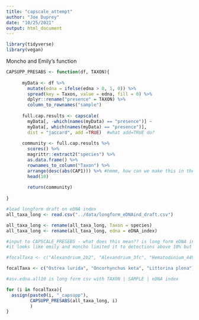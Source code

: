 ```yaml
---
title: "capscale_attempt"
author: "Joe Duprey"
date: "10/25/2021"
output: html_document
---
```


```r
library(tidyverse)
library(vegan)
```

Moncho and Emily's function

```r
CAPSUPP_PRESABS <- function(df, TAXON){
  
      myData <- df %>%
        mutate(edna = ifelse(edna > 0, 1, 0)) %>%
        spread(key = Taxon, value = edna, fill = 0) %>%
        dplyr::rename("presence" = TAXON) %>%
        column_to_rownames("sample")
      
      full.cap.results <- capscale(
        myData[, -which(names(myData) == "presence")] ~
        myData[, which(names(myData) == "presence")],
        dist = "jaccard", add =TRUE)  #what add=TRUE do? 
      
      community <- full.cap.results %>% 
        scores() %>% 
        magrittr::extract2("species") %>%
        as.data.frame() %>% 
        rownames_to_column("Taxon") %>% 
        arrange(desc(abs(CAP1))) %>% #hmmm, how can we make this in the direction of the HAB cluster, whether + or -?
        head(10)
        
        return(community)
      
}

```

```r
#load longform draft on eDNA index
all_taxa_long <- read.csv("../data/longform_eDNAind_draft.csv")

all_taxa_long <- rename(all_taxa_long, Taxon = species) 
all_taxa_long <- rename(all_taxa_long, edna = eDNA_index) 

```



```r
#input to CAPSCALE_PRESEBS - what does this mean?? is long form eDNA index
#it looks like emily and moncho limited it to detections above 10% but i'll skip that for now 

#focalTaxa <- c("Alexandrium_2b2", "Alexandrium_3fc", "Hematodinium_449", "Karlodinium_8ed","Karlodinium_a27", "Pseudonitzschia_4e5", "Pseudonitzschia_d36", "Pseudonitzschia_d40") 

focalTaxa <- c("Ostrea lurida", "Oncorhynchus keta", "Littorina plena")

#asv.edna.all10 is long form csv with TAXON | SAMPLE | eDNA index 

for (i in focalTaxa){
  assign(paste0(i, "_capsupp"),
         CAPSUPP_PRESABS(all_taxa_long, i)
         )
}
```

